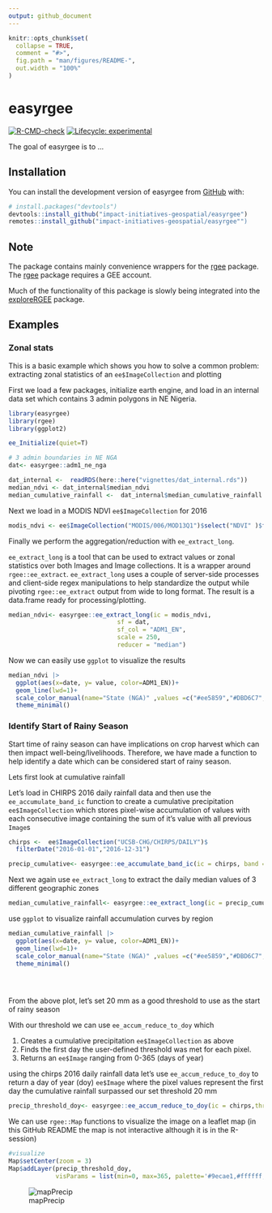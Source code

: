 ```yaml
---
output: github_document
---
```


<!-- README.md is generated from README.Rmd. Please edit that file -->

```r
knitr::opts_chunk$set(
  collapse = TRUE,
  comment = "#>",
  fig.path = "man/figures/README-",
  out.width = "100%"
)
```

# easyrgee

<!-- badges: start -->
[![R-CMD-check](https://github.com/impact-initiatives-geospatial/easyrgee/workflows/R-CMD-check/badge.svg)](https://github.com/impact-initiatives-geospatial/easyrgee/actions)
[![Lifecycle: experimental](https://img.shields.io/badge/lifecycle-experimental-orange.svg)](https://lifecycle.r-lib.org/articles/stages.html#experimental)
<!-- badges: end -->

The goal of easyrgee is to ...

## Installation

You can install the development version of easyrgee from [GitHub](https://github.com/) with:

``` r
# install.packages("devtools")
devtools::install_github("impact-initiatives-geospatial/easyrgee")
remotes::install_github("impact-initiatives-geospatial/easyrgee"")
```
## Note

The package contains mainly convenience wrappers for the [rgee](https://github.com/r-spatial/rgee) package. The [rgee](https://github.com/r-spatial/rgee) package requires a GEE account.

Much of the functionality of this package is slowly being integrated into the [exploreRGEE](https://github.com/joshualerickson/exploreRGEE) package. 

## Examples

### Zonal stats

This is a basic example which shows you how to solve a common problem: extracting zonal statistics of an `ee$ImageCollection` and plotting

First we load a few packages, initialize earth engine, and load in an internal data set which contains 3 admin polygons in NE Nigeria.

```r

library(easyrgee)
library(rgee)
library(ggplot2)

ee_Initialize(quiet=T)

# 3 admin boundaries in NE NGA
dat<- easyrgee::adm1_ne_nga
```

```r

dat_internal <-  readRDS(here::here("vignettes/dat_internal.rds"))
median_ndvi <- dat_internal$median_ndvi
median_cumulative_rainfall <-  dat_internal$median_cumulative_rainfall
```


Next we load in a MODIS NDVI `ee$ImageCollection` for 2016
```r

modis_ndvi <- ee$ImageCollection("MODIS/006/MOD13Q1")$select("NDVI" )$filterDate("2016-01-01","2016-12-31")
```

Finally we perform the aggregation/reduction with `ee_extract_long`.

`ee_extract_long` is a tool that can be used to extract values or zonal statistics over both Images and Image collections. It is a wrapper around `rgee::ee_extract`. `ee_extract_long` uses a couple of server-side processes and client-side regex manipulations to help standardize the output while pivoting `rgee::ee_extract` output from wide to long format. The result is a data.frame ready for processing/plotting.

```r

median_ndvi<- easyrgee::ee_extract_long(ic = modis_ndvi,
                              sf = dat,
                              sf_col = "ADM1_EN",
                              scale = 250,
                              reducer = "median")
```


Now we can easily use `ggplot` to visualize the results

```r
median_ndvi |> 
  ggplot(aes(x=date, y= value, color=ADM1_EN))+
  geom_line(lwd=1)+
  scale_color_manual(name="State (NGA)" ,values =c("#ee5859","#DBD6C7", "#818183") )+
  theme_minimal()

```


### Identify Start of Rainy Season

Start time of rainy season can have implications on crop harvest which can then impact well-being/livelihoods. Therefore, we have made a function to help identify a date which can be considered start of rainy season.

Lets first look at cumulative rainfall 

Let's load in CHIRPS 2016 daily rainfall data and then use the  `ee_accumulate_band_ic` function to create a cumulative precipitation `ee$ImageCollection` which stores pixel-wise accumulation of values with each consecutive image containing the sum of it's value with all previous `Image`s

```r
chirps <-  ee$ImageCollection("UCSB-CHG/CHIRPS/DAILY")$
  filterDate("2016-01-01","2016-12-31")

precip_cumulative<- easyrgee::ee_accumulate_band_ic(ic = chirps, band = "precipitation")
```


Next we again use `ee_extract_long` to extract the daily median values of 3 different geographic zones 

```r
median_cumulative_rainfall<- easyrgee::ee_extract_long(ic = precip_cumulative,sf = dat,sf_col = "ADM1_EN",scale = 5000,reducer = "median")
```

use `ggplot` to visualize rainfall accumulation curves by region

```r
median_cumulative_rainfall |> 
  ggplot(aes(x=date, y= value, color=ADM1_EN))+
  geom_line(lwd=1)+
  scale_color_manual(name="State (NGA)" ,values =c("#ee5859","#DBD6C7", "#818183") )+
  theme_minimal()


  
```


From the above plot, let's set 20 mm as a good threshold to use as the start of rainy season

With our threshold we can use `ee_accum_reduce_to_doy` which

1. Creates a cumulative precipitation `ee$ImageCollection` as above 
2. Finds the first day the user-defined threshold was met for each pixel.
3. Returns an `ee$Image` ranging from 0-365 (days of year)


using the chirps 2016 daily rainfall data let's use `ee_accum_reduce_to_doy` to return a day of year (doy) `ee$Image` where the pixel values represent the first day the cumulative rainfall surpassed our set threshold 20 mm


```r


precip_threshold_doy<- easyrgee::ee_accum_reduce_to_doy(ic = chirps,thresh = 20,band = "precipitation")
```

We can use `rgee::Map` functions to visualize the image on a leaflet map (in this GitHub README the map is not interactive although it is in the R-session)

```r

#visualize
Map$setCenter(zoom = 3)
Map$addLayer(precip_threshold_doy,
             visParams = list(min=0, max=365, palette='#9ecae1,#ffffff,#ffeda0,#feb24c,#f03b20'))

```

![mapPrecip](man/figures/mapPrecip.png)



